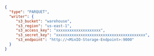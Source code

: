```json title="destination.json"
{
  "type": "PARQUET",
  "writer": {
     "s3_bucket": "warehouse",
     "s3_region": "us-east-1",
     "s3_access_key": "xxxxxxxxxxxxxxxxxxxx",
     "s3_secret_key": "xxxxxxxxxxxxxxxxxxxxxxxxxxxxxxxxxxxxxxxx",
     "s3_endpoint": "http://<MinIO-Storage-Endpoint>:9000"
  }
}
```